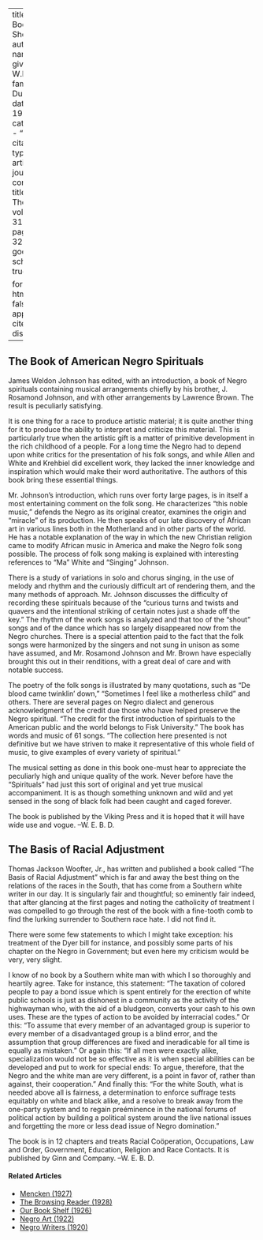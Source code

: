 
---
title: 'Our Book Shelf'
author:
  - name:
      given: W.E.B.
      family: Du Bois
date: May 1925
categories: 
  - ""
citation: 
  type: article-journal
  container-title: The Crisis
  volume: 31
  issue: 1
  page: 31-32
google-scholar: true

format:
  html:
    toc: false
    appendix-cite-as: display
---



<h2>The Book of American Negro Spirituals</h2> 

James Weldon Johnson has edited, with an introduction, a book of Negro spirituals containing musical arrangements chiefly by his brother, J. Rosamond Johnson, and with other arrangements by Lawrence Brown. The result is peculiarly satisfying. 

It is one thing for a race to produce artistic material; it is quite another thing for it to produce the ability to interpret and criticize this material. This is particularly true when the artistic gift is a matter of primitive development in the rich childhood of a people. For a long time the Negro had to depend upon white critics for the presentation of his folk songs, and while Allen and White and Krehbiel did excellent work, they lacked the inner knowledge and inspiration which would make their word authoritative. The authors of this book bring these essential things. 

Mr. Johnson's introduction, which runs over forty large pages, is in itself a most entertaining comment on the folk song. He characterizes "this noble music," defends the Negro as its original creator, examines the origin and "miracle" of its production. He then speaks of our late discovery of African art in various lines both in the Motherland and in other parts of the world. He has a notable explanation of the way in which the new Christian religion came to modify African music in America and make the Negro folk song possible. The process of folk song making is explained with interesting references to "Ma" White and "Singing" Johnson. 

There is a study of variations in solo and chorus singing, in the use of melody and rhythm and the curiously difficult art of rendering them, and the many methods of approach. Mr. Johnson discusses the difficulty of recording these spirituals because of the "curious turns and twists and quavers and the intentional striking of certain notes just a shade off the key." The rhythm of the work songs is analyzed and that too of the "shout" songs and of the dance which has so largely disappeared now from the Negro churches. There is a special attention paid to the fact that the folk songs were harmonized by the singers and not sung in unison as some have assumed, and Mr. Rosamond Johnson and Mr. Brown have especially brought this out in their renditions, with a great deal of care and with notable success. 

The poetry of the folk songs is illustrated by many quotations, such as "De blood came twinklin' down," "Sometimes I feel like a motherless child" and others. There are several pages on Negro dialect and generous acknowledgment of the credit due those who have helped preserve the Negro spiritual. "The credit for the first introduction of spirituals to the American public and the world belongs to Fisk University." The book has words and music of 61 songs. "The collection here presented is not definitive but we have striven to make it representative of this whole field of music, to give examples of every variety of spiritual." 

The musical setting as done in this book one-must hear to appreciate the peculiarly high and unique quality of the work. Never before have the "Spirituals" had just this sort of original and yet true musical accompaniment. It is as though something unknown and wild and yet sensed in the song of black folk had been caught and caged forever. 

The book is published by the Viking Press and it is hoped that it will have wide use and vogue. <span class="right">--W. E. B. D.</span>

<h2> The Basis of Racial Adjustment </h2>

Thomas Jackson Woofter, Jr., has written and published a book called "The Basis of Racial Adjustment" which is far and away the best thing on the relations of the races in the South, that has come from a Southern white writer in our day. It is singularly fair and thoughtful; so eminently fair indeed, that after glancing at the first pages and noting the catholicity of treatment I was compelled to go through the rest of the book with a fine-tooth comb to find the lurking surrender to Southern race hate. I did not find it. 

There were some few statements to which I might take exception: his treatment of the Dyer bill for instance, and possibly some parts of his chapter on the Negro in Government; but even here my criticism would be very, very slight. 

I know of no book by a Southern white man with which I so thoroughly and heartily agree. Take for instance, this statement: "The taxation of colored people to pay a bond issue which is spent entirely for the erection of white public schools is just as dishonest in a community as the activity of the highwayman who, with the aid of a bludgeon, converts your cash to his own uses. These are the types of action to be avoided by interracial codes." Or this: "To assume that every member of an advantaged group is superior to every member of a disadvantaged group is a blind error, and the assumption that group differences are fixed and ineradicable for all time is equally as mistaken." Or again this: "If all men were exactly alike, specialization would not be so effective as it is when special abilities can be developed and put to work for special ends: To argue, therefore, that the Negro and the white man are very different, is a point in favor of, rather than against, their cooperation." And finally this: "For the white South, what is needed above all is fairness, a determination to enforce suffrage tests equitably on white and black alike, and a resolve to break away from the one-party system and to regain preéminence in the national forums of political action by building a political system around the live national issues and forgetting the more or less dead issue of Negro domination."

The book is in 12 chapters and treats Racial Coöperation, Occupations, Law and Order, Government, Education, Religion and Race Contacts. It is published by Ginn and Company. <span class="right">--W. E. B. D.</span>

<!-- Similar articles start here -->
<div  class="clear-wrap"></div>

#### Related Articles

* [Mencken (1927)](/Volumes/34/08/mencken.html)
* [The Browsing Reader (1928)](/Volumes/35/05/browsing_reader.html)
* [Our Book Shelf (1926)](/Volumes/31/03/book_shelf.html)
* [Negro Art (1922)](/Volumes/23/03/negro-art.html)
* [Negro Writers (1920)](/Volumes/19/06/negro_writers.html)

<!-- Similar articles end here -->